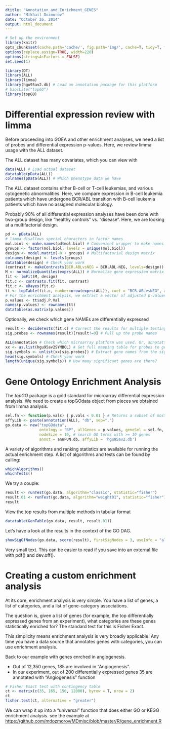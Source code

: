 ```yaml
---
dtitle: "Annotation_and_Enrichment_GENES"
author: "Mikhail Dozmorov"
date: "October 26, 2014"
output: html_document
---
```

```r
# Set up the environment
library(knitr) 
opts_chunk$set(cache.path='cache/', fig.path='img/', cache=T, tidy=T, fig.keep='high', echo=T, dpi=100, out.width=700)
options(replace.assign=TRUE, width=220)
options(stringsAsFactors = FALSE)
set.seed(1)
```

```r
library(DT)
library(ALL)
library(limma)
library(hgu95av2.db) # Load an annotation package for this platform
# biocLite("topGO")
library(topGO)
```

# Differential expression review with limma

Before proceeding into GOEA and other enrichment analyses, we need a list of probes and differential expression p-values. Here, we review limma usage with the ALL dataset. 

The ALL dataset has many covariates, which you can view with

```r
data(ALL) # Load actual dataset
datatable(pData(ALL))
colnames(pData(ALL)) # Which phenotype data we have
```

The ALL dataset contains either B-cell or T-cell leukemias, and  various cytogenetic abnormalities. Here, we compare expression in B-cell leukemia patients which have undergone BCR/ABL transition with B-cell leukemia patients which have no assigned molecular biology.

Probably 90% of all differential expression analyses have been done with two-group design, like "healthy controls" vs. "disease". Here, we are looking at a multifactorial design.

```r
pd <- pData(ALL)
# limma disallows special characters in factor names
mol.biol <- make.names(pd$mol.biol) # Convenient wrapper to make names compatible with R internals
groups <- factor(mol.biol, levels = unique(mol.biol))
design <- model.matrix(~0 + groups) # Multifactorial design matrix
colnames(design) <- levels(groups)
datatable(design) # Check your work
(contrast <- makeContrasts(BCR.ABLvsNEG = BCR.ABL-NEG, levels=design)) # Define what to compare with what
M <- normalizeQuantiles(exprs(ALL)) # Normalize gene expression matrix before differential expression
fit <- lmFit(M, design)
fit.c <- contrasts.fit(fit, contrast)
fit.c <- eBayes(fit.c)
tt <- topTable(fit.c, number=nrow(exprs(ALL)), coef = "BCR.ABLvsNEG", adjust.method = "BH", p.value = 0.05) # All results of differential expression analysis
# For the enrichment analysis, we extract a vector of adjusted p-values, named by probe IDs
p.values <- tt$adj.P.Val
names(p.values) <- rownames(tt)
datatable(as.matrix(p.values))
```

Optionally, we check which gene NAMEs are differentially expressed

```r
result <- decideTests(fit.c) # Correct the results for multiple testing
sig.probes <- rownames(result)[result!=0] # Pull up the probe names 

ALL@annotation # Check which microarray platform was used. Or, annotattion(ALL)
xx <- as.list(hgu95av2SYMBOL) # Get full mapping table for probes to gene names
sig.symbols <- unlist(xx[sig.probes]) # Extract gene names from the significant probes
head(sig.symbols) # Check your work
length(unique(sig.symbols)) # How many significant genes are there?
```

# Gene Ontology Enrichment Analysis

The *topGO* package is a gold standard for microarray differential expression analysis. We need to create a topGOdata object from pieces we obtained from limma analysis.

```r
sel.fn <- function(p.vals) { p.vals < 0.01 } # Returns a subset of most significant probes
affyLib <- paste(annotation(ALL), "db", sep=".")
go.data <- new("topGOdata",
               ontology = "BP", allGenes = p.values, geneSel = sel.fn,
               nodeSize = 10, # search GO terms with >= 10 genes
               annot = annFUN.db, affyLib = 'hgu95av2.db')
```

A variety of algorithms and ranking statistics are available for running the actual enrichment step. A list of algorithms and tests can be found by calling:

```r
whichAlgorithms()
whichTests()
```

We try a couple:

```r
result <- runTest(go.data, algorithm="classic", statistic="fisher")
result.01 <- runTest(go.data, algorithm="weight01", statistic="fisher")
result
```

View the top results from multiple methods in tabular format

```r
datatable(GenTable(go.data, result, result.01))
```

Let's have a look at the results in the context of the GO DAG.

```r
showSigOfNodes(go.data, score(result), firstSigNodes = 3, useInfo = "all")
```

Very small text. This can be easier to read if you save into an external file with pdf() and dev.off(). 


# Creating a custom enrichment analysis

At its core, enrichment analysis is very simple. You have a list of genes, a list of categories, and a list of gene-category associations.

The question is, given a list of genes (for example, the top differentially expressed genes from an experiment), what categories are these genes statistically enriched for? The standard test for this is Fisher Exact.

This simplicity means enrichment analysis is very broadly applicable. Any time you have a data source that annotates genes with categories, you can use enrichment analysis.

Back to our example with genes enrched in angiogenesis.

* Out of 12,350 genes, 185 are involved in “Angiogenesis”. 
* In our experiment, out of 200 differentially expressed genes 35 are annotated with “Angiogenesis” function

```r
# Fisher Exact test with contingency table
ct <- matrix(c(35, 165, 150, 12000), byrow = T, nrow = 2)
ct
fisher.test(ct, alternative = "greater")
```

We can wrap it up into a "universal" function that does either GO or KEGG enrichment analysis. see the example at [https://github.com/mdozmorov/MDmisc/blob/master/R/gene_enrichment.R](https://github.com/mdozmorov/MDmisc/blob/master/R/gene_enrichment.R)